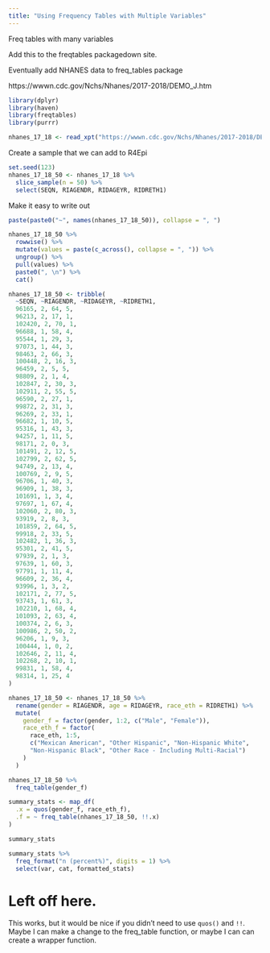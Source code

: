 ```yaml
---
title: "Using Frequency Tables with Multiple Variables"
---
```


Freq tables with many variables

Add this to the freqtables packagedown site.

Eventually add NHANES data to freq_tables package

https://wwwn.cdc.gov/Nchs/Nhanes/2017-2018/DEMO_J.htm

```r
library(dplyr)
library(haven)
library(freqtables)
library(purrr)
```


```r
nhanes_17_18 <- read_xpt("https://wwwn.cdc.gov/Nchs/Nhanes/2017-2018/DEMO_J.XPT")
```

Create a sample that we can add to R4Epi

```r
set.seed(123)
nhanes_17_18_50 <- nhanes_17_18 %>% 
  slice_sample(n = 50) %>% 
  select(SEQN, RIAGENDR, RIDAGEYR, RIDRETH1)
```

Make it easy to write out

```r
paste(paste0("~", names(nhanes_17_18_50)), collapse = ", ")
```

```r
nhanes_17_18_50 %>%
  rowwise() %>% 
  mutate(values = paste(c_across(), collapse = ", ")) %>% 
  ungroup() %>% 
  pull(values) %>% 
  paste0(", \n") %>% 
  cat()
```


```r
nhanes_17_18_50 <- tribble(
  ~SEQN, ~RIAGENDR, ~RIDAGEYR, ~RIDRETH1,
  96165, 2, 64, 5, 
  96213, 2, 17, 1, 
  102420, 2, 70, 1, 
  96688, 1, 58, 4, 
  95544, 1, 29, 3, 
  97073, 1, 44, 3, 
  98463, 2, 66, 3, 
  100448, 2, 16, 3, 
  96459, 2, 5, 5, 
  98809, 2, 1, 4, 
  102847, 2, 30, 3, 
  102911, 2, 55, 5, 
  96590, 2, 27, 1, 
  99872, 2, 31, 3, 
  96269, 2, 33, 1, 
  96682, 1, 10, 5, 
  95316, 1, 43, 3, 
  94257, 1, 11, 5, 
  98171, 2, 0, 3, 
  101491, 2, 12, 5, 
  102799, 2, 62, 5, 
  94749, 2, 13, 4, 
  100769, 2, 9, 5, 
  96706, 1, 40, 3, 
  96909, 1, 38, 3, 
  101691, 1, 3, 4, 
  97697, 1, 67, 4, 
  102060, 2, 80, 3, 
  93919, 2, 8, 3, 
  101859, 2, 64, 5, 
  99918, 2, 33, 5, 
  102482, 1, 36, 3, 
  95301, 2, 41, 5, 
  97939, 2, 1, 3, 
  97639, 1, 60, 3, 
  97791, 1, 11, 4, 
  96609, 2, 36, 4, 
  93996, 1, 3, 2, 
  102171, 2, 77, 5, 
  93743, 1, 61, 3, 
  102210, 1, 68, 4, 
  101093, 2, 63, 4, 
  100374, 2, 6, 3, 
  100986, 2, 50, 2, 
  96206, 1, 9, 3, 
  100444, 1, 0, 2, 
  102646, 2, 11, 4, 
  102268, 2, 10, 1, 
  99831, 1, 58, 4, 
  98314, 1, 25, 4
)
```

```r
nhanes_17_18_50 <- nhanes_17_18_50 %>%
  rename(gender = RIAGENDR, age = RIDAGEYR, race_eth = RIDRETH1) %>% 
  mutate(
    gender_f = factor(gender, 1:2, c("Male", "Female")),
    race_eth_f = factor(
      race_eth, 1:5,
      c("Mexican American", "Other Hispanic", "Non-Hispanic White", 
      "Non-Hispanic Black", "Other Race - Including Multi-Racial")
    )
  )
```

```r
nhanes_17_18_50 %>% 
  freq_table(gender_f)
```

```r
summary_stats <- map_df(
  .x = quos(gender_f, race_eth_f),
  .f = ~ freq_table(nhanes_17_18_50, !!.x)
)

summary_stats
```

```r
summary_stats %>% 
  freq_format("n (percent%)", digits = 1) %>% 
  select(var, cat, formatted_stats)
```



# Left off here. 

This works, but it would be nice if you didn't need to use `quos()` and `!!`. Maybe I can make a change to the freq_table function, or maybe I can can create a wrapper function. 








































